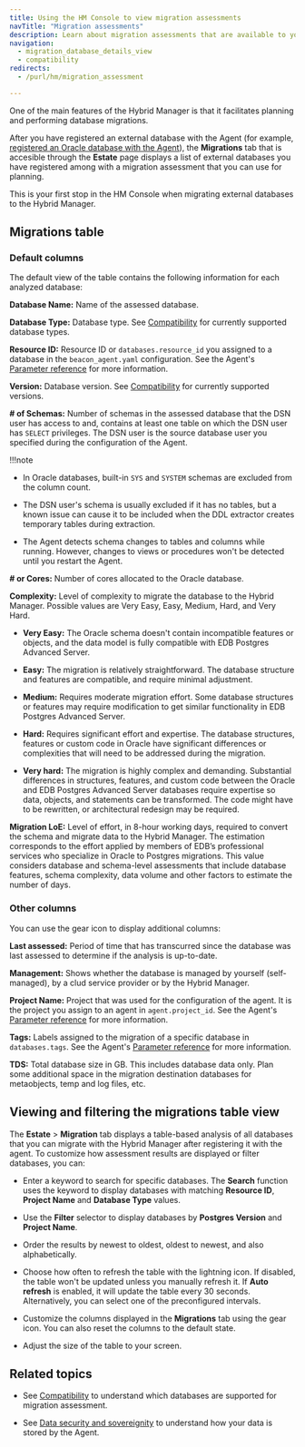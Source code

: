 ```yaml
---
title: Using the HM Console to view migration assessments
navTitle: "Migration assessments"
description: Learn about migration assessments that are available to you through the HM Console.
navigation:
  - migration_database_details_view
  - compatibility
redirects:
  - /purl/hm/migration_assessment

---
```


One of the main features of the Hybrid Manager is that it facilitates planning and performing database migrations.

After you have registered an external database with the Agent (for example, [registered an Oracle database with the Agent](/edb-postgres-ai/hybrid-manager/using_hybrid_manager/migration/migration_guides/oracle_to_hm_managed/#agent-configuration)), the **Migrations** tab that is accesible through the **Estate** page displays a list of external databases you have registered among with a migration assessment that you can use for planning.

This is your first stop in the HM Console when migrating external databases to the Hybrid Manager.

## Migrations table

### Default columns

The default view of the table contains the following information for each analyzed database: 

**Database Name:** Name of the assessed database.

**Database Type:** Database type. See [Compatibility](compatibility.mdx) for currently supported database types.

**Resource ID:** Resource ID or `databases.resource_id` you assigned to a database in the `beacon_agent.yaml` configuration. See the Agent's [Parameter reference](../../monitoring/mon_ext_dbs/mon_with_agent/configure_agent.mdx#parameter-reference) for more information.

**Version:** Database version. See [Compatibility](compatibility.mdx) for currently supported versions.

**# of Schemas:** Number of schemas in the assessed database that the DSN user has access to and, contains at least one table on which the DSN user has `SELECT` privileges. The DSN user is the source database user you specified during the configuration of the Agent.

!!!note

   -   In Oracle databases, built-in `SYS` and `SYSTEM` schemas are excluded from the column count.

   -   The DSN user's schema is usually excluded if it has no tables, but a known issue can cause it to be included when the DDL extractor creates temporary tables during extraction.

   -   The Agent detects schema changes to tables and columns while running. However, changes to views or procedures won't be detected until you restart the Agent.

**# or Cores:** Number of cores allocated to the Oracle database.

**Complexity:** Level of complexity to migrate the database to the Hybrid Manager. Possible values are Very Easy, Easy, Medium, Hard, and Very Hard.

-   **Very Easy:** The Oracle schema doesn't contain incompatible features or objects, and the data model is fully compatible with EDB Postgres Advanced Server. 

-   **Easy:** The migration is relatively straightforward. The database structure and features are compatible, and require minimal adjustment. 

-   **Medium:** Requires moderate migration effort. Some database structures or features may require modification to get similar functionality in EDB Postgres Advanced Server. 

-   **Hard:** Requires significant effort and expertise. The database structures, features or custom code in Oracle have significant differences or complexities that will need to be addressed during the migration. 

-   **Very hard:** The migration is highly complex and demanding. Substantial differences in structures, features, and custom code between the Oracle and EDB Postgres Advanced Server databases require expertise so data, objects, and statements can be transformed. The code might have to be rewritten, or architectural redesign may be required.

**Migration LoE:** Level of effort, in 8-hour working days, required to convert the schema and migrate data to the Hybrid Manager. The estimation corresponds to the effort applied by members of EDB’s professional services who specialize in Oracle to Postgres migrations. This value considers database and schema-level assessments that include database features, schema complexity, data volume and other factors to estimate the number of days.

### Other columns

You can use the gear icon to display additional columns: 

**Last assessed:** Period of time that has transcurred since the database was last assessed to determine if the analysis is up-to-date.

**Management:** Shows whether the database is managed by yourself (self-managed), by a clud service provider or by the Hybrid Manager.

**Project Name:** Project that was used for the configuration of the agent. It is the project you assign to an agent in `agent.project_id`. See the Agent's [Parameter reference](../../monitoring/mon_ext_dbs/mon_with_agent/configure_agent.mdx#parameter-reference) for more information.

**Tags:** Labels assigned to the migration of a specific database in `databases.tags`. See the Agent's [Parameter reference](../../monitoring/mon_ext_dbs/mon_with_agent/configure_agent.mdx#parameter-reference) for more information.

**TDS:** Total database size in GB. This includes database data only. Plan some additional space in the migration destination databases for metaobjects, temp and log files, etc.

## Viewing and filtering the migrations table view

The **Estate** > **Migration** tab displays a table-based analysis of all databases that you can migrate with the Hybrid Manager after registering it with the agent. To customize how assessment results are displayed or filter databases, you can:

-   Enter a keyword to search for specific databases. The **Search** function uses the keyword to display databases with matching **Resource ID**, **Project Name** and **Database Type** values.

-   Use the **Filter** selector to display databases by **Postgres Version** and **Project Name**.

-   Order the results by newest to oldest, oldest to newest, and also alphabetically.

-   Choose how often to refresh the table with the lightning icon. If disabled, the table won't be updated unless you manually refresh it. If **Auto refresh** is enabled, it will update the table every 30 seconds. Alternatively, you can select one of the preconfigured intervals.

-   Customize the columns displayed in the **Migrations** tab using the gear icon. You can also reset the columns to the default state. 

-   Adjust the size of the table to your screen.

## Related topics

-   See [Compatibility](compatibility.mdx) to understand which databases are supported for migration assessment.

-   See [Data security and sovereignity](../../monitoring/mon_ext_dbs/mon_with_agent/data_sovereignity.mdx) to understand how your data is stored by the Agent.

